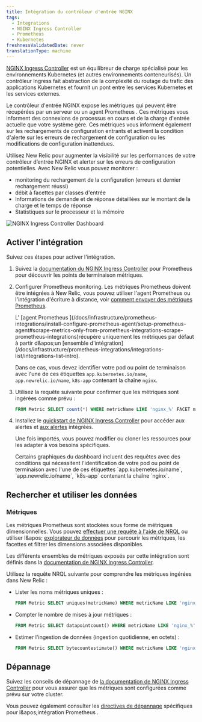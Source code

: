 ```yaml
---
title: Intégration du contrôleur d'entrée NGINX
tags:
  - Integrations
  - NGINX Ingress Controller
  - Prometheus
  - Kubernetes
freshnessValidatedDate: never
translationType: machine
---
```


[NGINX Ingress Controller](https://www.nginx.com/resources/glossary/kubernetes-ingress-controller/) est un équilibreur de charge spécialisé pour les environnements Kubernetes (et autres environnements conteneurisés). Un contrôleur Ingress fait abstraction de la complexité du routage du trafic des applications Kubernetes et fournit un pont entre les services Kubernetes et les services externes.

Le contrôleur d'entrée NGINX expose les métriques qui peuvent être récupérées par un serveur ou un agent Prometheus . Ces métriques vous informent des connexions de processus en cours et de la charge d'entrée actuelle que votre système gère. Ces métriques vous informent également sur les rechargements de configuration entrants et activent la condition d'alerte sur les erreurs de rechargement de configuration ou les modifications de configuration inattendues.

Utilisez New Relic pour augmenter la visibilité sur les performances de votre contrôleur d’entrée NGINX et alerter sur les erreurs de configuration potentielles. Avec New Relic vous pouvez monitorer :

* monitoring du rechargement de la configuration (erreurs et dernier rechargement réussi)
* débit à facettes par classes d'entrée
* Informations de demande et de réponse détaillées sur le montant de la charge et le temps de réponse
* Statistiques sur le processeur et la mémoire

<img title="NGINX Ingress Controller Dashboard" alt="NGINX Ingress Controller Dashboard" src="/images/kubernetes_screenshot-crop_ingress-controller-dashboard.webp" />

## Activer l'intégration

Suivez ces étapes pour activer l'intégration.

1. Suivez la [documentation du NGINX Ingress Controller](https://kubernetes.github.io/ingress-nginx/user-guide/monitoring/#prometheus-and-grafana-installation-using-pod-annotations) pour Prometheus pour découvrir les points de terminaison métriques.

2. Configurer Prometheus monitoring. Les métriques Prometheus doivent être intégrées à New Relic, vous pouvez utiliser l'agent Prometheus ou l'intégration d'écriture à distance, voir [comment envoyer des métriques Prometheus](/docs/infrastructure/prometheus-integrations/get-started/send-prometheus-metric-data-new-relic/).

   <Callout variant="important">
     L' [agent Prometheus ](/docs/infrastructure/prometheus-integrations/install-configure-prometheus-agent/setup-prometheus-agent#scrape-metrics-only-from-prometheus-integrations-scrape-prometheus-integrations)récupère uniquement les métriques par défaut à partir d&amp;apos;un [ensemble d'intégration](/docs/infrastructure/prometheus-integrations/integrations-list/integrations-list-intro).

     Dans ce cas, vous devez identifier votre pod ou point de terminaison avec l'une de ces étiquettes `app.kubernetes.io/name`, `app.newrelic.io/name`, `k8s-app` contenant la chaîne `nginx`.
   </Callout>

3. Utilisez la requête suivante pour confirmer que les métriques sont ingérées comme prévu :

   ```sql
   FROM Metric SELECT count(*) WHERE metricName LIKE 'nginx_%' FACET metricName LIMIT MAX
   ```

4. Installez le [quickstart de NGINX Ingress Controller](https://newrelic.com/instant-observability/nginx-ingress-controller) pour accéder aux <InlinePopover type="dashboards" />alertes et [aux alertes](/docs/alerts-applied-intelligence/new-relic-alerts/learn-alerts/introduction-alerts/) intégrées.

   Une fois importés, vous pouvez modifier ou cloner les ressources pour les adapter à vos besoins spécifiques.

   <Callout variant="important">
     Certains graphiques du dashboard incluent des requêtes avec des conditions qui nécessitent l'identification de votre pod ou point de terminaison avec l'une de ces étiquettes `app.kubernetes.io/name`, `app.newrelic.io/name`, `k8s-app` contenant la chaîne `nginx`.
   </Callout>

## Rechercher et utiliser les données

### Métriques

Les métriques Prometheus sont stockées sous forme de métriques dimensionnelles. Vous pouvez [effectuer une requête à l'aide de NRQL](/docs/telemetry-data-platform/get-data/apis/query-metric-data-type/) ou utiliser l&amp;apos; [explorateur de données](/docs/query-your-data/explore-query-data/browse-data/introduction-data-explorer/) pour parcourir les métriques, les facettes et filtrer les dimensions associées disponibles.

Les différents ensembles de métriques exposés par cette intégration sont définis dans la [documentation de NGINX Ingress Controller](https://kubernetes.github.io/ingress-nginx/user-guide/monitoring/#exposed-metrics).

Utilisez la requête NRQL suivante pour comprendre les métriques ingérées dans New Relic :

* Lister les noms métriques uniques :

  ```sql
  FROM Metric SELECT uniques(metricName) WHERE metricName LIKE 'nginx_%' LIMIT MAX
  ```

* Compter le nombre de mises à jour métriques :

  ```sql
  FROM Metric SELECT datapointcount() WHERE metricName LIKE 'nginx_%' LIMIT MAX
  ```

* Estimer l'ingestion de données (ingestion quotidienne, en octets) :

  ```sql
  FROM Metric SELECT bytecountestimate() WHERE metricName LIKE 'nginx_%' SINCE 1 day ago
  ```

## Dépannage

Suivez les conseils de dépannage de [la documentation de NGINX Ingress Controller](https://kubernetes.github.io/ingress-nginx/user-guide/monitoring/#prometheus-and-grafana-installation-using-pod-annotations) pour vous assurer que les métriques sont configurées comme prévu sur votre cluster.

Vous pouvez également consulter les [directives de dépannage](/docs/infrastructure/prometheus-integrations/troubleshooting/no-data-appears-prometheus-integration) spécifiques pour l&amp;apos;intégration Prometheus .